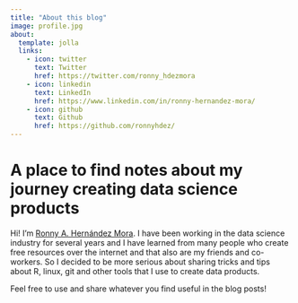 ```yaml
---
title: "About this blog"
image: profile.jpg
about:
  template: jolla
  links:
    - icon: twitter
      text: Twitter
      href: https://twitter.com/ronny_hdezmora
    - icon: linkedin
      text: LinkedIn
      href: https://www.linkedin.com/in/ronny-hernandez-mora/
    - icon: github
      text: Github
      href: https://github.com/ronnyhdez/
---
```


# A place to find notes about my journey creating data science products

Hi! I'm [Ronny A. Hernández Mora](https://ronnyale.com/). I have been working in
the data science industry for several years and I have learned from many people
who create free resources over the internet and that also are my friends and 
co-workers. So I decided to be more serious about sharing tricks and tips about 
R, linux, git and other tools that I use to create data products.

Feel free to use and share whatever you find useful in the blog posts! 

